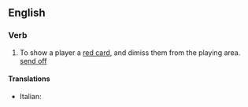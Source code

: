 ==English==

===Verb===
{{en-verb}}

# {{sport}} To show a player a [[red card]], and dimiss them from the playing area. [[send off]]

====Translations====
{{trans-top|show a player a red card}}
* Italian: {{t+|it|espellere}}
{{trans-mid}}
{{trans-bottom}}